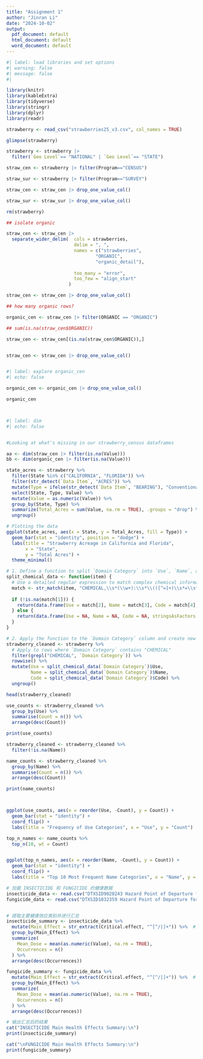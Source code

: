 ```yaml
---
title: "Assignment 1"
author: "Jinran Li"
date: "2024-10-02"
output:
  pdf_document: default
  html_document: default
  word_document: default
---
```


```r
#| label: load libraries and set options
#| warning: false
#| message: false
#| 

library(knitr)  
library(kableExtra)
library(tidyverse)
library(stringr)
library(dplyr)
library(readr)
```


```r

strawberry <- read_csv("strawberries25_v3.csv", col_names = TRUE)

glimpse(strawberry)
```
```r
strawberry <- strawberry |> 
  filter(`Geo Level`== "NATIONAL" | `Geo Level`== "STATE")
```

```r
straw_cen <- strawberry |> filter(Program=="CENSUS")

straw_sur <- strawberry |> filter(Program=="SURVEY")

straw_cen <- straw_cen |> drop_one_value_col()

straw_sur <- straw_sur |> drop_one_value_col()

rm(strawberry)
```

```r
## isolate organic

straw_cen <- straw_cen |>
  separate_wider_delim(  cols = strawberries,
                         delim = ", ",
                         names = c("strawberries",
                                 "ORGANIC",
                                 "organic_detail"),
                         
                         too_many = "error",
                         too_few = "align_start"
                       )

straw_cen <- straw_cen |> drop_one_value_col()

## how many organic rows?

organic_cen <- straw_cen |> filter(ORGANIC == "ORGANIC")

## sum(is.na(straw_cen$ORGANIC))

straw_cen <- straw_cen[(is.na(straw_cen$ORGANIC)),]


straw_cen <- straw_cen |> drop_one_value_col()



```



```r
#| label: explore organic_cen
#| echo: false

organic_cen <- organic_cen |> drop_one_value_col()

organic_cen




```

```r
#| label: dim
#| echo: false


#Looking at what's missing in our strawberry_census dataframes

aa <- dim(straw_cen |> filter(is.na(Value)))
bb <- dim(organic_cen |> filter(is.na(Value)))
```



```r
state_acres <- strawberry %>%
  filter(State %in% c("CALIFORNIA", "FLORIDA")) %>%
  filter(str_detect(`Data Item`, "ACRES")) %>%
  mutate(Type = ifelse(str_detect(`Data Item`, "BEARING"), "Conventional", "Organic")) %>%
  select(State, Type, Value) %>%
  mutate(Value = as.numeric(Value)) %>%
  group_by(State, Type) %>%
  summarize(Total_Acres = sum(Value, na.rm = TRUE), .groups = "drop") %>%
  ungroup()

# Plotting the data
ggplot(state_acres, aes(x = State, y = Total_Acres, fill = Type)) +
  geom_bar(stat = "identity", position = "dodge") +
  labs(title = "Strawberry Acreage in California and Florida",
       x = "State",
       y = "Total Acres") +
  theme_minimal()
```



```r

# 1. Define a function to split `Domain Category` into `Use`, `Name`, and `Code`
split_chemical_data <- function(item) {
  # Use a detailed regular expression to match complex chemical information
  match <- str_match(item, "CHEMICAL,\\s*(\\w+):\\s*\\(([^=]+)\\s*=\\s*(\\d+)\\)")
  
  if (!is.na(match[1])) {
    return(data.frame(Use = match[2], Name = match[3], Code = match[4], stringsAsFactors = FALSE))
  } else {
    return(data.frame(Use = NA, Name = NA, Code = NA, stringsAsFactors = FALSE))
  }
}

# 2. Apply the function to the `Domain Category` column and create new columns
strawberry_cleaned <- strawberry %>%
  # Apply to rows where `Domain Category` contains "CHEMICAL"
  filter(grepl("CHEMICAL", `Domain Category`)) %>%
  rowwise() %>%
  mutate(Use = split_chemical_data(`Domain Category`)$Use,
         Name = split_chemical_data(`Domain Category`)$Name,
         Code = split_chemical_data(`Domain Category`)$Code) %>%
  ungroup()

head(strawberry_cleaned)


```
```r
use_counts <- strawberry_cleaned %>%
  group_by(Use) %>%
  summarise(Count = n()) %>%
  arrange(desc(Count))

print(use_counts)

strawberry_cleaned <- strawberry_cleaned %>%
  filter(!is.na(Name))

name_counts <- strawberry_cleaned %>%
  group_by(Name) %>%
  summarise(Count = n()) %>%
  arrange(desc(Count))

print(name_counts)



ggplot(use_counts, aes(x = reorder(Use, -Count), y = Count)) +
  geom_bar(stat = "identity") +
  coord_flip() +
  labs(title = "Frequency of Use Categories", x = "Use", y = "Count")

top_n_names <- name_counts %>%
  top_n(10, wt = Count)


ggplot(top_n_names, aes(x = reorder(Name, -Count), y = Count)) +
  geom_bar(stat = "identity") +
  coord_flip() +
  labs(title = "Top 10 Most Frequent Name Categories", x = "Name", y = "Count")
```
```r

# 加载 INSECTICIDE 和 FUNGICIDE 的健康数据
insecticide_data <- read.csv("DTXSID9020243 Hazard Point of Departure for human-2024-10-21.csv")
fungicide_data <- read.csv("DTXSID1032359 Hazard Point of Departure for human-2024-10-21.csv")


# 提取主要健康效应类别并进行汇总
insecticide_summary <- insecticide_data %>%
  mutate(Main_Effect = str_extract(Critical.effect, "^[^/|]+")) %>%  # 提取关键效应的主要类别
  group_by(Main_Effect) %>%
  summarize(
    Mean_Dose = mean(as.numeric(Value), na.rm = TRUE),
    Occurrences = n()
  ) %>%
  arrange(desc(Occurrences))

fungicide_summary <- fungicide_data %>%
  mutate(Main_Effect = str_extract(Critical.effect, "^[^/|]+")) %>%  # 提取关键效应的主要类别
  group_by(Main_Effect) %>%
  summarize(
    Mean_Dose = mean(as.numeric(Value), na.rm = TRUE),
    Occurrences = n()
  ) %>%
  arrange(desc(Occurrences))

# 输出汇总后的结果
cat("INSECTICIDE Main Health Effects Summary:\n")
print(insecticide_summary)

cat("\nFUNGICIDE Main Health Effects Summary:\n")
print(fungicide_summary)



    

```

